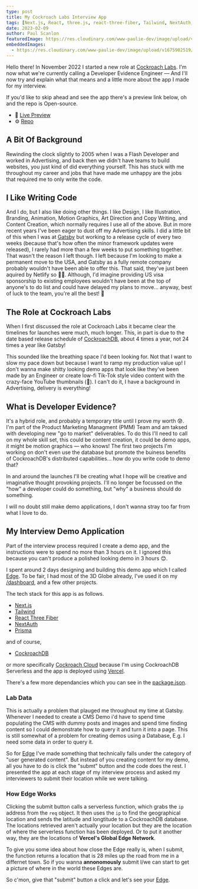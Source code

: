 ```yaml
---
type: post
title: My Cockroach Labs Interview App
tags: [Next.js, React, three.js, react-three-fiber, Tailwind, NextAuth, Prisma, CockroachDB]
date: 2023-02-09
author: Paul Scanlon
featuredImage: https://res.cloudinary.com/www-paulie-dev/image/upload/v1675897080/paulie.dev/2023/02/edge-open-graph-image_wkhz1c.jpg
embeddedImages:
  - https://res.cloudinary.com/www-paulie-dev/image/upload/v1675902519/paulie.dev/2023/02/edge-locations-image-1_kruqgr.jpg
---
```


Hello there! In November 2022 I started a new role at [Cockroach Labs](https://www.cockroachlabs.com/). I'm now what
we're currently calling a Developer Evidence Engineer — And I'll now try and explain what that means and a little more
about the app I made for my interview.

If you'd like to skip ahead and see the app there's a preview link below, oh and the repo is Open-source.

- 🚀 [Live Preview](https://cockroachdb-edge-locations.vercel.app/)
- ⚙️ [Repo](https://github.com/PaulieScanlon/cockroachdb-edge-locations)

## A Bit Of Background

Rewinding the clock slightly to 2005 when I was a Flash Developer and worked in Advertising, and back then we didn't
have teams to build websites, you just kind of did everything yourself. This has stuck with me throughout my career and
jobs that have made me unhappy are the jobs that required me to only write the code.

## I Like Writing Code

And I do, but I also like doing other things. I like Design, I like Illustration, Branding, Animation, Motion Graphics,
Art Direction and Copy Writing, and Content Creation, which normally requires I use all of the above. But in more recent
years I've been eager to dust off my Advertising skills. I did a little bit of this when I was at
[Gatsby](https://www.gatsbyjs.com/) but working to a release cycle of every two weeks (because that's how often the
minor framework updates were released), I rarely had more than a few weeks to put something together. That wasn't the
reason I left though. I left because I'm looking to make a permanent move to the USA, and Gatsby as a fully remote
company probably wouldn't have been able to offer this. That said, they've just been aquired by Netlify so 🤷‍♂️. Although,
I'd imagine providing US visa sponsorship to existing employees wouldn't have been at the top of anyone's to do list and
could have delayed my plans to move... anyway, best of luck to the team, you're all the best! 💜

## The Role at Cockroach Labs

When I first discussed the role at Cockroach Labs it became clear the timelines for launches were much, much longer.
This, in part is due to the date based release schedule of [CockroachDB](https://github.com/cockroachdb/cockroach),
about 4 times a year, not 24 times a year like Gatsby!

This sounded like the breathing space I'd been looking for. Not that I want to slow my pace down but because I want to
ramp my production value up! I don't wanna make shitty looking demo apps that look like they've been made by an Engineer
or create low-fi Tik-Tok style video content with the crazy-face YouTube thumbnails (🤮). I can't do it, I have a
background in Advertising, delivery is everything!

## What is Developer Evidence?

It's a hybrid role, and probably a temporary title until I prove my worth 😰. I'm part of the Product Marketing
Managment (PMM) Team and am taksed with developing new "go to market" deliverables. To do this I'll need to call on my
whole skill set, this could be content creation, it could be demo apps, it might be motion graphics — who knows! The
first two projects I'm working on don't even use the database but promote the buiness benefits of CockroachDB's
distributed capabilities... how do you write code to demo that?

In and around the launches I'll be creating what I hope will be creative and imaginative thought provoking projects.
I'll no longer be focussed on the "how" a developer could do something, but "why" a business should do something.

I will no doubt still make demo applications, I don't wanna stray too far from what I love to do.

## My Interview Demo Application

Part of the interview process required I create a demo app, and the instructions were to spend no more than 3 hours on
it. I ignored this because you can't produce a polished looking demo in 3 hours 😊.

<GatsbyImage image={props.embedded.image1} alt="Edge Locations App" />

I spent around 2 days designing and building this demo app which I called
[Edge](https://cockroachdb-edge-locations.vercel.app/). To be fair, I had most of the 3D Globe already, I've used it on
my [/dashboard](/dashboard), and a few other projects.

The tech stack for this app is as follows.

- [Next.js](https://nextjs.org/)
- [Tailwind](https://tailwindcss.com/)
- [React Three Fiber](https://github.com/pmndrs/react-three-fiber)
- [NextAuth](https://next-auth.js.org/)
- [Prisma](https://www.prisma.io/)

and of course,

- [CockroachDB](https://github.com/cockroachdb/cockroach)

or more specifically [Cockroach Cloud](https://cockroachlabs.cloud/signup) because I'm using CockroachDB Serverless and
the app is deployed using [Vercel](https://vercel.com/).

There's a few more dependancies which you can see in the
[package.json](https://github.com/PaulieScanlon/cockroachdb-edge-locations/blob/main/package.json#L31).

### Lab Data

This is actually a problem that plauged me throughout my time at Gatsby. Whenever I needed to create a CMS Demo i'd have
to spend time populating the CMS with dummy posts and images and spend time finding content so I could demonstrate how
to query it and turn it into a page. This is still somewhat of a problem for creating demos using a Database, E.g. I
need some data in order to query it.

So for [Edge](https://cockroachdb-edge-locations.vercel.app/) I've made something that technically falls under the
category of "user generated content". But instead of you creating content for my demo, all you have to do is click the
"submt" button and the code does the rest. I presented the app at each stage of my interview process and asked my
interviewers to submit their location while we were talking.

### How Edge Works

Clicking the submit button calls a serverless function, which grabs the `ip` address from the `req` object. It then uses
the `ip` to find the geographical location and sends the latitude and longtitude to a CockroachDB database. The
locations retrieved aren't actually your location but they are the location of where the serverless function has been
deployed. Or to put it another way, they are the locations of **Vercel's Global Edge Network**.

To give you some idea about how close the Edge really is, when I submit, the function returns a location that is 28
miles up the road from me in a differnet town. So if you wanna **annonomously** submit I/we can start to get a picture
of where in the world these Edges are.

So c'mon, give that "submit" button a click and let's see your [Edge](https://cockroachdb-edge-locations.vercel.app/).
